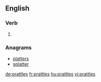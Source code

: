 ==English==

===Verb===
{{head|en|verb form}}

# {{en-third-person singular of|prattle}}

===Anagrams===
* [[platters#English|platters]]
* [[splatter#English|splatter]]

[[de:prattles]]
[[fr:prattles]]
[[hu:prattles]]
[[vi:prattles]]